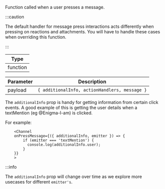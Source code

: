 Function called when a user presses a message.

:::caution

The default handler for message press interactions acts differently when pressing on reactions and attachments.
You will have to handle these cases when overriding this function.

:::

| Type     |
| -------- |
| function |

| Parameter | Description                                   |
| --------- | --------------------------------------------- |
| payload   | `{ additionalInfo, actionHandlers, message }` |

The `additionalInfo` prop is handy for getting information from certain click events.
A good example of this is getting the user details when a textMention (eg @Enigma-I-am) is clicked.

For example:

```tsx
    <Channel
    onPressMessage={({ additionalInfo, emitter }) => {
        if (emitter === 'textMention') {
          console.log(additionalInfo.user);
        }
    }}
    >
```

:::info

The `additionalInfo` prop will change over time as we explore more usecases for different `emitter's`.
